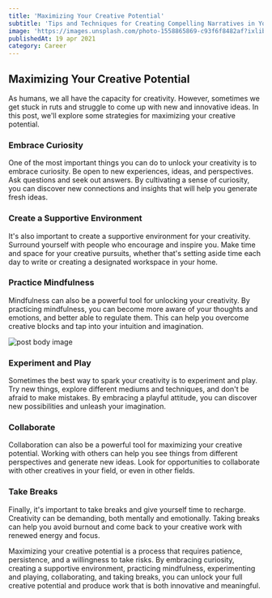 ```yaml
---
title: 'Maximizing Your Creative Potential'
subtitle: 'Tips and Techniques for Creating Compelling Narratives in Your Work'
image: 'https://images.unsplash.com/photo-1558865869-c93f6f8482af?ixlib=rb-4.0.3&ixid=MnwxMjA3fDB8MHxwaG90by1wYWdlfHx8fGVufDB8fHx8&auto=format&fit=crop&w=1800&q=80'
publishedAt: 19 apr 2021
category: Career
---
```


## Maximizing Your Creative Potential

As humans, we all have the capacity for creativity. However, sometimes we get stuck in ruts and struggle to come up with new and innovative ideas. In this post, we'll explore some strategies for maximizing your creative potential.

### Embrace Curiosity

One of the most important things you can do to unlock your creativity is to embrace curiosity. Be open to new experiences, ideas, and perspectives. Ask questions and seek out answers. By cultivating a sense of curiosity, you can discover new connections and insights that will help you generate fresh ideas.

### Create a Supportive Environment

It's also important to create a supportive environment for your creativity. Surround yourself with people who encourage and inspire you. Make time and space for your creative pursuits, whether that's setting aside time each day to write or creating a designated workspace in your home.

### Practice Mindfulness

Mindfulness can also be a powerful tool for unlocking your creativity. By practicing mindfulness, you can become more aware of your thoughts and emotions, and better able to regulate them. This can help you overcome creative blocks and tap into your intuition and imagination.

<Image
  alt="post body image"
  caption="Image from unsplash"
  src="https://images.unsplash.com/photo-1618556450994-a6a128ef0d9d?ixlib=rb-4.0.3&ixid=MnwxMjA3fDB8MHxwaG90by1wYWdlfHx8fGVufDB8fHx8&auto=format&fit=crop&w=1964&q=80"
/>

### Experiment and Play

Sometimes the best way to spark your creativity is to experiment and play. Try new things, explore different mediums and techniques, and don't be afraid to make mistakes. By embracing a playful attitude, you can discover new possibilities and unleash your imagination.

### Collaborate

Collaboration can also be a powerful tool for maximizing your creative potential. Working with others can help you see things from different perspectives and generate new ideas. Look for opportunities to collaborate with other creatives in your field, or even in other fields.

### Take Breaks

Finally, it's important to take breaks and give yourself time to recharge. Creativity can be demanding, both mentally and emotionally. Taking breaks can help you avoid burnout and come back to your creative work with renewed energy and focus.

<Divider />
Maximizing your creative potential is a process that requires patience, persistence,
and a willingness to take risks. By embracing curiosity, creating a supportive environment,
practicing mindfulness, experimenting and playing, collaborating, and taking breaks,
you can unlock your full creative potential and produce work that is both innovative
and meaningful.
